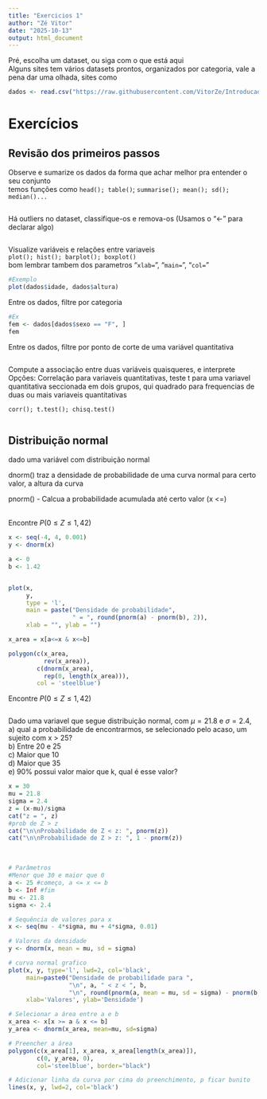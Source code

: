 ```yaml
---
title: "Exercicios 1"
author: "Zé Vitor"
date: "2025-10-13"
output: html_document
---
```


Pré, escolha um dataset, ou siga com o que está aqui\
Alguns sites tem vários datasets prontos, organizados por categoria, vale a pena dar uma olhada, sites como

```r
dados <- read.csv("https://raw.githubusercontent.com/VitorZe/Introducao-R-PAE-BioestatisticaNutricao/refs/heads/main/dados/dadosNutri.csv")
```

# Exercícios

## Revisão dos primeiros passos

Observe e sumarize os dados da forma que achar melhor pra entender o seu conjunto\
temos funções como `head(); table()`; `summarise(); mean(); sd(); median()...`

```r

```

Há outliers no dataset, classifique-os e remova-os (Usamos o "\<-" para declarar algo)

```r


```

Visualize variáveis e relações entre variaveis\
`plot(); hist(); barplot(); boxplot()`\
bom lembrar tambem dos parametros "`xlab=`", "`main=`", "`col=`"

```r
#Exemplo
plot(dados$idade, dados$altura)
```

Entre os dados, filtre por categoria

```r
#Ex
fem <- dados[dados$sexo == "F", ]
fem
```

Entre os dados, filtre por ponto de corte de uma variável quantitativa

```r

```

Compute a associação entre duas variáveis quaisqueres, e interprete\
Opções: Correlação para variaveis quantitativas, teste t para uma variavel quantitativa seccionada em dois grupos, qui quadrado para frequencias de duas ou mais variaveis quantitativas

`corr(); t.test(); chisq.test()`

```r

```

## Distribuição normal

dado uma variável com distribuição normal

dnorm() traz a densidade de probabilidade de uma curva normal para certo valor, a altura da curva

pnorm() - Calcua a probabilidade acumulada até certo valor (x \<=)

\
Encontre $P(0\le Z\le 1,42)$

```r
x <- seq(-4, 4, 0.001)
y <- dnorm(x)

a <- 0
b <- 1.42


plot(x,  
     y,
     type = 'l',
     main = paste("Densidade de probabilidade", 
                  " = ", round(pnorm(a) - pnorm(b), 2)), 
     xlab = "", ylab = "")

x_area = x[a<=x & x<=b]

polygon(c(x_area, 
          rev(x_area)),
        c(dnorm(x_area), 
          rep(0, length(x_area))), 
        col = 'steelblue')

```

Encontre $P(0\le Z\le 1,42)$

```r

```

Dado uma variavel que segue distribuição normal, com $\mu = 21.8$ e $\sigma = 2.4$, \
a) qual a probabilidade de encontrarmos, se selecionado pelo acaso, um sujeito com x \> 25?\
b) Entre 20 e 25\
c) Maior que 10\
d) Maior que 35\
e) 90% possui valor maior que k, qual é esse valor?\

```r

x = 30
mu = 21.8
sigma = 2.4
z = (x-mu)/sigma
cat("z = ", z)
#prob de Z > z 
cat("\n\nProbabilidade de Z < z: ", pnorm(z)) 
cat("\n\nProbabilidade de Z > z: ", 1 - pnorm(z)) 
```

\

```r
# Parâmetros
#Menor que 30 e maior que 0
a <- 25 #começo, a <= x <= b
b <- Inf #fim 
mu <- 21.8
sigma <- 2.4

# Sequência de valores para x
x <- seq(mu - 4*sigma, mu + 4*sigma, 0.01)

# Valores da densidade
y <- dnorm(x, mean = mu, sd = sigma)

# curva normal grafico
plot(x, y, type='l', lwd=2, col='black',
     main=paste0("Densidade de probabilidade para ",
                 "\n", a, " < z < ", b,
                 "\n", round(pnorm(a, mean = mu, sd = sigma) - pnorm(b, mean=mu, sd=sigma), 5)),
     xlab='Valores', ylab='Densidade')

# Selecionar a área entre a e b
x_area <- x[x >= a & x <= b]
y_area <- dnorm(x_area, mean=mu, sd=sigma)

# Preencher a área
polygon(c(x_area[1], x_area, x_area[length(x_area)]), 
        c(0, y_area, 0), 
        col='steelblue', border="black")

# Adicionar linha da curva por cima do preenchimento, p ficar bunito
lines(x, y, lwd=2, col='black')

```
